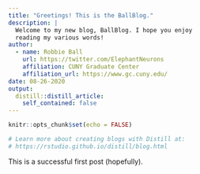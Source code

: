 ```yaml
---
title: "Greetings! This is the BallBlog."
description: |
  Welcome to my new blog, BallBlog. I hope you enjoy 
  reading my various words!
author:
  - name: Robbie Ball 
    url: https://twitter.com/ElephantNeurons
    affiliation: CUNY Graduate Center
    affiliation_url: https://www.gc.cuny.edu/
date: 08-26-2020
output:
  distill::distill_article:
    self_contained: false
---
```


```r
knitr::opts_chunk$set(echo = FALSE)

# Learn more about creating blogs with Distill at:
# https://rstudio.github.io/distill/blog.html

```

This is a successful first post (hopefully).


